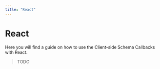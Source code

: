 ```yaml
---
title: "React"
---
```


# React

Here you will find a guide on how to use the Client-side Schema Callbacks with React.

<Cards>
    <Cards.Card title="Getting Started: TypeScript" href="/getting-started/typescript" />
</Cards>

> TODO